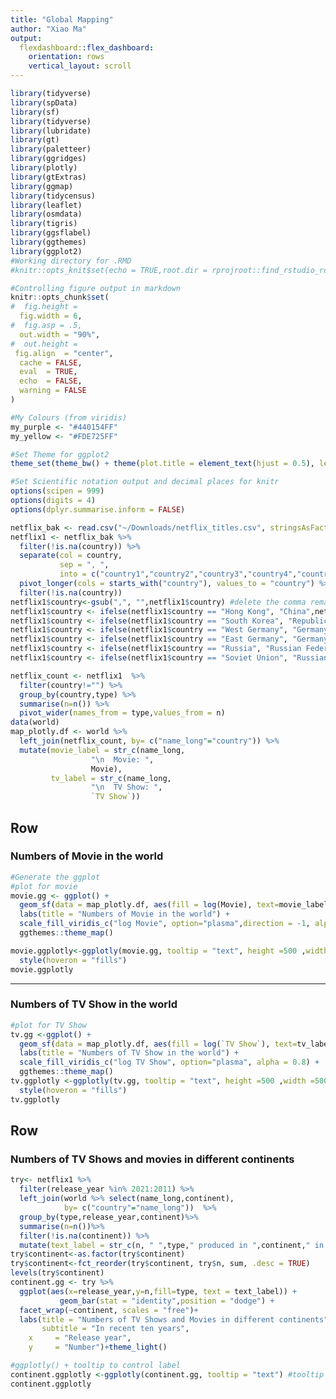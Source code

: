 ```yaml
---
title: "Global Mapping"
author: "Xiao Ma"
output: 
  flexdashboard::flex_dashboard:
    orientation: rows
    vertical_layout: scroll
---
```


```r
library(tidyverse)
library(spData)
library(sf)
library(tidyverse)
library(lubridate)
library(gt)
library(paletteer)
library(ggridges)
library(plotly)
library(gtExtras)
library(ggmap)
library(tidycensus)
library(leaflet)
library(osmdata)
library(tigris)
library(ggsflabel)
library(ggthemes)
library(ggplot2)
#Working directory for .RMD
#knitr::opts_knit$set(echo = TRUE,root.dir = rprojroot::find_rstudio_root_file())

#Controlling figure output in markdown
knitr::opts_chunk$set(
#  fig.height =   
  fig.width = 6,
#  fig.asp = .5,
  out.width = "90%",
#  out.height = 
 fig.align  = "center",
  cache = FALSE,
  eval  = TRUE,
  echo  = FALSE,
  warning = FALSE
)

#My Colours (from viridis)
my_purple <- "#440154FF"
my_yellow <- "#FDE725FF"

#Set Theme for ggplot2
theme_set(theme_bw() + theme(plot.title = element_text(hjust = 0.5), legend.position = "bottom"))

#Set Scientific notation output and decimal places for knitr
options(scipen = 999)
options(digits = 4)
options(dplyr.summarise.inform = FALSE)
```


```r
netflix_bak <- read.csv("~/Downloads/netflix_titles.csv", stringsAsFactors=TRUE, na = "")
netflix1 <- netflix_bak %>%
  filter(!is.na(country)) %>%
  separate(col = country,
           sep = ", ",
           into = c("country1","country2","country3","country4","country5","country6","country7","country8","country9","country10","country11","country12")) %>%
  pivot_longer(cols = starts_with("country"), values_to = "country") %>%
  filter(!is.na(country)) 
netflix1$country<-gsub(",", "",netflix1$country) #delete the comma remained
netflix1$country <- ifelse(netflix1$country == "Hong Kong", "China",netflix1$country)
netflix1$country <- ifelse(netflix1$country == "South Korea", "Republic of Korea", netflix1$country)
netflix1$country <- ifelse(netflix1$country == "West Germany", "Germany", netflix1$country)
netflix1$country <- ifelse(netflix1$country == "East Germany", "Germany", netflix1$country)
netflix1$country <- ifelse(netflix1$country == "Russia", "Russian Federation", netflix1$country)
netflix1$country <- ifelse(netflix1$country == "Soviet Union", "Russian Federation",netflix1$country)

netflix_count <- netflix1  %>%
  filter(country!="") %>%
  group_by(country,type) %>%
  summarise(n=n()) %>%
  pivot_wider(names_from = type,values_from = n)
data(world)
map_plotly.df <- world %>%
  left_join(netflix_count, by= c("name_long"="country")) %>%
  mutate(movie_label = str_c(name_long,
                  "\n  Movie: ",
                  Movie),
         tv_label = str_c(name_long,
                  "\n  TV Show: ",
                  `TV Show`))
```

Row {data-height=400}
-----------------------------------------------------------------------

### Numbers of Movie in the world

```r
#Generate the ggplot
#plot for movie
movie.gg <- ggplot() +
  geom_sf(data = map_plotly.df, aes(fill = log(Movie), text=movie_label)) +
  labs(title = "Numbers of Movie in the world") +
  scale_fill_viridis_c("log Movie", option="plasma",direction = -1, alpha = 0.8) +
  ggthemes::theme_map()

movie.ggplotly<-ggplotly(movie.gg, tooltip = "text", height =500 ,width = 500 ) %>%
  style(hoveron = "fills")
movie.ggplotly
```

-----------------------------------------------------------------------

### Numbers of TV Show in the world

```r
#plot for TV Show
tv.gg <-ggplot() + 
  geom_sf(data = map_plotly.df, aes(fill = log(`TV Show`), text=tv_label)) +
  labs(title = "Numbers of TV Show in the world") +
  scale_fill_viridis_c("log TV Show", option="plasma", alpha = 0.8) +
  ggthemes::theme_map()
tv.ggplotly <-ggplotly(tv.gg, tooltip = "text", height =500 ,width =500) %>%
  style(hoveron = "fills")
tv.ggplotly
```

Row {data-height=600}
-----------------------------------------------------------------------
### Numbers of TV Shows and movies in different continents
```r
try<- netflix1 %>%
  filter(release_year %in% 2021:2011) %>%
  left_join(world %>% select(name_long,continent),
            by= c("country"="name_long"))  %>%
  group_by(type,release_year,continent)%>%
  summarise(n=n())%>%
  filter(!is.na(continent)) %>%
  mutate(text_label = str_c(n, " ",type," produced in ",continent," in ",release_year)) 
try$continent<-as.factor(try$continent)
try$continent<-fct_reorder(try$continent, try$n, sum, .desc = TRUE)
levels(try$continent)
continent.gg <- try %>%
  ggplot(aes(x=release_year,y=n,fill=type, text = text_label)) +
           geom_bar(stat = "identity",position = "dodge") +
  facet_wrap(~continent, scales = "free")+
  labs(title = "Numbers of TV Shows and Movies in different continents",
       subtitle = "In recent ten years",
    x     = "Release year",
    y     = "Number")+theme_light()

#ggplotly() + tooltip to control label
continent.ggplotly <-ggplotly(continent.gg, tooltip = "text") #tooltip controls text hover/labelx
continent.ggplotly
```
